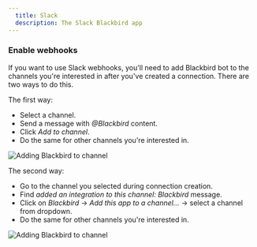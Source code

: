 ```yaml
---
  title: Slack
  description: The Slack Blackbird app
---
```


<LinkCard title="View on Github" target="_blank" href="https://github.com/bb-io/Slack" icon="github" />

### Enable webhooks

If you want to use Slack webhooks, you'll need to add Blackbird bot to the channels you're interested in after you've created a connection. There are two ways to do this. 

The first way:

- Select a channel.
- Send a message with _@Blackbird_ content.
- Click _Add to channel_.
- Do the same for other channels you're interested in.

![Adding Blackbird to channel](https://raw.githubusercontent.com/bb-io/Slack/main/image/README/add_to_channel.png)

The second way:

- Go to the channel you selected during connection creation.
- Find _added an integration to this channel: Blackbird_ message.
- Click on _Blackbird_ -> _Add this app to a channel..._ -> select a channel from dropdown.
- Do the same for other channels you're interested in.

![Adding Blackbird to channel](https://raw.githubusercontent.com/bb-io/Slack/main/image/README/add_to_channel2.png)

